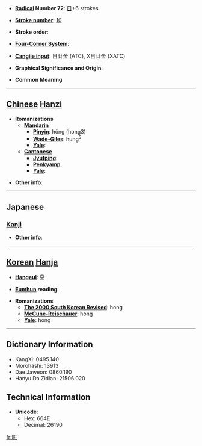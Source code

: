 * '''[[Wiktionary:Chinese radical index| Radical]] Number 72''': [[Wiktionary:Chinese radical index 日|日]]+6 strokes

* '''[[Wiktionary:Chinese total strokes index|Stroke number]]''': [[Wiktionary:Chinese total strokes index 10|10]]

* '''Stroke order''': 

* '''[[Wiktionary:Chinese four corner index|Four-Corner System]]''': 

* '''[[Wiktionary:Chinese Cangjie index|Cangjie input]]''': 日廿金 (ATC), X日廿金 (XATC)

* '''Graphical Significance and Origin''': 

* '''Common Meaning'''

----

== [[Chinese]] [[Hanzi]] ==

* '''Romanizations'''
** '''[[Mandarin]]'''
*** '''[[Pinyin]]''': hǒng (hong3)
*** '''[[Wade-Giles]]''': hung<sup>3</sup>
*** '''[[Yale]]''': 
** '''[[Cantonese]]'''
*** '''[[Jyutping]]''':
*** '''[[Penkyamp]]''': 
*** '''[[Yale]]''': 

* '''Other info''': 

----

==Japanese==
===[[Kanji]]===
{{kanji|on readings=[[こう]] (kō), [[く]] (ku)
|kun readings=[[あけかかる]] (akekakaru)
}}

* '''Other info''':  

----

== [[Korean]] [[Hanja]] ==

* '''[[Hangeul]]''': 홍

* '''[[Eumhun]] reading''': 

* '''Romanizations'''
** '''[[The 2000 South Korean Revised Romanization|The 2000 South Korean Revised]]''': hong
** '''[[McCune-Reischauer]]''': hong
** '''[[Yale]]''': hong

----

== Dictionary Information ==

* KangXi: 0495.140
* Morohashi: 13913
* Dae Jaweon: 0860.190
* Hanyu Da Zidian: 21506.020

== Technical Information ==

* '''Unicode''':
** Hex: 664E
** Decimal: 26190

[[fr:晎]]